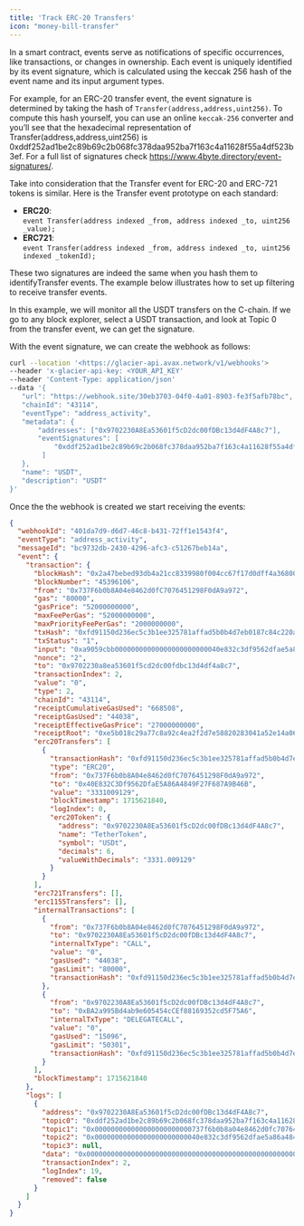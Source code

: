 ```yaml
---
title: 'Track ERC-20 Transfers'
icon: "money-bill-transfer"
---
```


In a smart contract, events serve as notifications of specific occurrences, like transactions, or changes in ownership. Each event is uniquely identified by its event signature, which is calculated using the keccak 256 hash of the event name and its input argument types.

For example, for an ERC-20 transfer event, the event signature is determined by taking the hash of `Transfer(address,address,uint256)`. To compute this hash yourself, you can use an online `keccak-256` converter and you’ll see that the hexadecimal representation of Transfer(address,address,uint256) is 0xddf252ad1be2c89b69c2b068fc378daa952ba7f163c4a11628f55a4df523b3ef. For a full list of signatures check https://www.4byte.directory/event-signatures/.

Take into consideration that the Transfer event for ERC-20 and ERC-721 tokens is similar. Here is the Transfer event prototype on each standard:

- **ERC20**:\
`event Transfer(address indexed _from, address indexed _to, uint256 _value);`
- **ERC721**:\
`event Transfer(address indexed _from, address indexed _to, uint256 indexed _tokenId);`

These two signatures are indeed the same when you hash them to identifyTransfer events. The example below illustrates how to set up filtering to receive transfer events.

In this example, we will monitor all the USDT transfers on the C-chain. If we go to any block explorer, select a USDT transaction, and look at Topic 0 from the transfer event, we can get the signature.

With the event signature, we can create the webhook as follows:
```bash
curl --location '<https://glacier-api.avax.network/v1/webhooks'>
--header 'x-glacier-api-key: <YOUR_API_KEY'
--header 'Content-Type: application/json'
--data '{
   "url": "https://webhook.site/30eb3703-04f0-4a01-8903-fe3f5afb78bc",
   "chainId": "43114",
   "eventType": "address_activity",
   "metadata": {
       "addresses": ["0x9702230A8Ea53601f5cD2dc00fDBc13d4dF4A8c7"],
       "eventSignatures": [
           "0xddf252ad1be2c89b69c2b068fc378daa952ba7f163c4a11628f55a4df523b3ef"
        ]
   },
   "name": "USDT",
   "description": "USDT"
}'
```
Once the the webhook is created we start receiving the events:
```json
{
  "webhookId": "401da7d9-d6d7-46c8-b431-72ff1e1543f4",
  "eventType": "address_activity",
  "messageId": "bc9732db-2430-4296-afc3-c51267beb14a",
  "event": {
    "transaction": {
      "blockHash": "0x2a47bebed93db4a21cc8339980f004cc67f17d0dff4a368001e450e7be2edaa0",
      "blockNumber": "45396106",
      "from": "0x737F6b0b8A04e8462d0fC7076451298F0dA9a972",
      "gas": "80000",
      "gasPrice": "52000000000",
      "maxFeePerGas": "52000000000",
      "maxPriorityFeePerGas": "2000000000",
      "txHash": "0xfd91150d236ec5c3b1ee325781affad5b0b4d7eb0187c84c220ab115eaa563e8",
      "txStatus": "1",
      "input": "0xa9059cbb00000000000000000000000040e832c3df9562dfae5a86a4849f27f687a9b46b00000000000000000000000000000000000000000000000000000000c68b2a69",
      "nonce": "2",
      "to": "0x9702230a8ea53601f5cd2dc00fdbc13d4df4a8c7",
      "transactionIndex": 2,
      "value": "0",
      "type": 2,
      "chainId": "43114",
      "receiptCumulativeGasUsed": "668508",
      "receiptGasUsed": "44038",
      "receiptEffectiveGasPrice": "27000000000",
      "receiptRoot": "0xe5b018c29a77c8a92c4ea2f2d7e58820283041a52e14a0620d90d13b881e1ee3",
      "erc20Transfers": [
        {
          "transactionHash": "0xfd91150d236ec5c3b1ee325781affad5b0b4d7eb0187c84c220ab115eaa563e8",
          "type": "ERC20",
          "from": "0x737F6b0b8A04e8462d0fC7076451298F0dA9a972",
          "to": "0x40E832C3Df9562DfaE5A86A4849F27F687A9B46B",
          "value": "3331009129",
          "blockTimestamp": 1715621840,
          "logIndex": 0,
          "erc20Token": {
            "address": "0x9702230A8Ea53601f5cD2dc00fDBc13d4dF4A8c7",
            "name": "TetherToken",
            "symbol": "USDt",
            "decimals": 6,
            "valueWithDecimals": "3331.009129"
          }
        }
      ],
      "erc721Transfers": [],
      "erc1155Transfers": [],
      "internalTransactions": [
        {
          "from": "0x737F6b0b8A04e8462d0fC7076451298F0dA9a972",
          "to": "0x9702230A8Ea53601f5cD2dc00fDBc13d4dF4A8c7",
          "internalTxType": "CALL",
          "value": "0",
          "gasUsed": "44038",
          "gasLimit": "80000",
          "transactionHash": "0xfd91150d236ec5c3b1ee325781affad5b0b4d7eb0187c84c220ab115eaa563e8"
        },
        {
          "from": "0x9702230A8Ea53601f5cD2dc00fDBc13d4dF4A8c7",
          "to": "0xBA2a995Bd4ab9e605454cCEf88169352cd5F75A6",
          "internalTxType": "DELEGATECALL",
          "value": "0",
          "gasUsed": "15096",
          "gasLimit": "50301",
          "transactionHash": "0xfd91150d236ec5c3b1ee325781affad5b0b4d7eb0187c84c220ab115eaa563e8"
        }
      ],
      "blockTimestamp": 1715621840
    },
    "logs": [
      {
        "address": "0x9702230A8Ea53601f5cD2dc00fDBc13d4dF4A8c7",
        "topic0": "0xddf252ad1be2c89b69c2b068fc378daa952ba7f163c4a11628f55a4df523b3ef",
        "topic1": "0x000000000000000000000000737f6b0b8a04e8462d0fc7076451298f0da9a972",
        "topic2": "0x00000000000000000000000040e832c3df9562dfae5a86a4849f27f687a9b46b",
        "topic3": null,
        "data": "0x00000000000000000000000000000000000000000000000000000000c68b2a69",
        "transactionIndex": 2,
        "logIndex": 19,
        "removed": false
      }
    ]
  }
}
```
